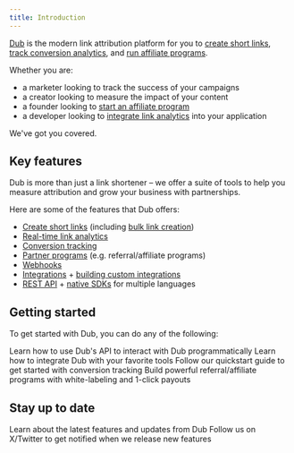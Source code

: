 ```yaml
---
title: Introduction
---
```


[Dub](https://dub.co) is the modern link attribution platform for you to [create short links](/concepts/links/introduction), [track conversion analytics](/conversions/quickstart), and [run affiliate programs](/partners/quickstart).

Whether you are:

- a marketer looking to track the success of your campaigns
- a creator looking to measure the impact of your content
- a founder looking to [start an affiliate program](/partners/quickstart)
- a developer looking to [integrate link analytics](concepts/analytics/introduction) into your application

We've got you covered.

## Key features

Dub is more than just a link shortener – we offer a suite of tools to help you measure attribution and grow your business with partnerships.

Here are some of the features that Dub offers:

- [Create short links](/concepts/links/introduction) (including [bulk link creation](/concepts/links/bulk-operations))
- [Real-time link analytics](/concepts/analytics/introduction)
- [Conversion tracking](/conversions/quickstart)
- [Partner programs](/partners/quickstart) (e.g. referral/affiliate programs)
- [Webhooks](/concepts/webhooks/introduction)
- [Integrations](https://dub.co/integrations) + [building custom integrations](/integrations/quickstart)
- [REST API](/api-reference/introduction) + [native SDKs](/sdks/overview) for multiple languages

## Getting started

To get started with Dub, you can do any of the following:

<CardGroup cols={2}>
  <Card title="Try our API" icon="code" href="/api-reference/introduction">
    Learn how to use Dub's API to interact with Dub programmatically
  </Card>
  <Card title="Integrate with Dub" icon="circle-nodes" href="/integrations">
    Learn how to integrate Dub with your favorite tools
  </Card>
  <Card
    title="Conversion tracking"
    icon="arrow-progress"
    href="/conversions/quickstart"
  >
    Follow our quickstart guide to get started with conversion tracking
  </Card>
  <Card title="Dub Partners" icon="arrow-progress" href="/partners/quickstart">
    Build powerful referral/affiliate programs with white-labeling and 1-click
    payouts
  </Card>
</CardGroup>

## Stay up to date

<CardGroup cols={2}>
  <Card title="Read our blog" icon="newspaper" href="https://dub.co/blog">
    Learn about the latest features and updates from Dub
  </Card>
  <Card
    title="Follow us on X/Twitter"
    icon="twitter"
    href="https://x.com/dubdotco"
  >
    Follow us on X/Twitter to get notified when we release new features
  </Card>
</CardGroup>
